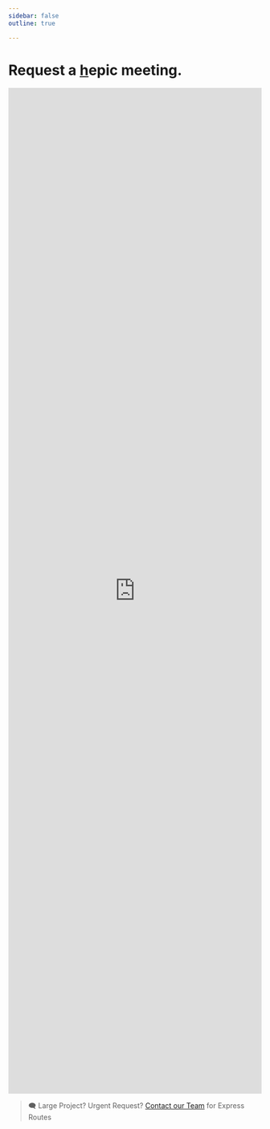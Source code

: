 ```yaml
---
sidebar: false
outline: true

---
```


# Request a [h](/signup)epic meeting.


<iframe src="https://docs.google.com/forms/d/e/1FAIpQLSf21Sd-PeDT5uPa8lj2_yEWubNwRW39QQGyOzARGcZT40lkFA/viewform?embedded=true" width="100%" height="2000" frameborder="0" marginheight="0" marginwidth="0">Loading...</iframe>


> 🗨️ Large Project? Urgent Request? [Contact our Team](mailto:info@qxip.net) for Express Routes
